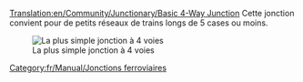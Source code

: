[[Translation:en/Community/Junctionary/Basic 4-Way Junction]]
{{fr/Community/Junctionary/Menu de Croisements}}
Cette jonction convient pour de petits réseaux de trains longs de 5 cases ou moins.

[[File:en/Community/Junctionary/Basic4.png|none|frame|La plus simple jonction à 4 voies]]

{{fr/Community/Junctionary/Critère de jonction|Peu coûteux|0|0|0|2|0|0|1|1|0|0|0||Les trains en panne bloquent toute la jonction.|
*Ne peut gérer qu'un train à la fois (peut être corrigé avec des [[fr/Manual/Signaux#signaux-de-chemin|signaux de voie]])
*Entraînera une accumulation du trafic
}}

[[Category:fr/Manual/Jonctions ferroviaires]]